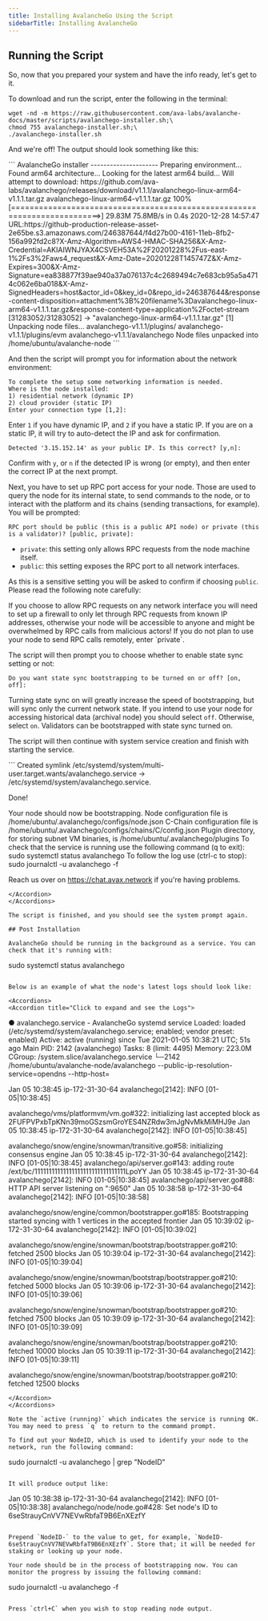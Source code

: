 ```yaml
---
title: Installing AvalancheGo Using the Script
sidebarTitle: Installing AvalancheGo
---
```


## Running the Script

So, now that you prepared your system and have the info ready, let's get to it.

To download and run the script, enter the following in the terminal:

```
wget -nd -m https://raw.githubusercontent.com/ava-labs/avalanche-docs/master/scripts/avalanchego-installer.sh;\
chmod 755 avalanchego-installer.sh;\
./avalanchego-installer.sh
```

And we're off! The output should look something like this:

<Accordions>
<Accordion title="Click to see the Terminal output">
```
AvalancheGo installer
---------------------
Preparing environment...
Found arm64 architecture...
Looking for the latest arm64 build...
Will attempt to download:
 https://github.com/ava-labs/avalanchego/releases/download/v1.1.1/avalanchego-linux-arm64-v1.1.1.tar.gz
avalanchego-linux-arm64-v1.1.1.tar.gz 100%[=========================================================================>]  29.83M  75.8MB/s    in 0.4s
2020-12-28 14:57:47 URL:https://github-production-release-asset-2e65be.s3.amazonaws.com/246387644/f4d27b00-4161-11eb-8fb2-156a992fd2c8?X-Amz-Algorithm=AWS4-HMAC-SHA256&X-Amz-Credential=AKIAIWNJYAX4CSVEH53A%2F20201228%2Fus-east-1%2Fs3%2Faws4_request&X-Amz-Date=20201228T145747Z&X-Amz-Expires=300&X-Amz-Signature=ea838877f39ae940a37a076137c4c2689494c7e683cb95a5a4714c062e6ba018&X-Amz-SignedHeaders=host&actor_id=0&key_id=0&repo_id=246387644&response-content-disposition=attachment%3B%20filename%3Davalanchego-linux-arm64-v1.1.1.tar.gz&response-content-type=application%2Foctet-stream [31283052/31283052] -> "avalanchego-linux-arm64-v1.1.1.tar.gz" [1]
Unpacking node files...
avalanchego-v1.1.1/plugins/
avalanchego-v1.1.1/plugins/evm
avalanchego-v1.1.1/avalanchego
Node files unpacked into /home/ubuntu/avalanche-node
```
</Accordion>
</Accordions>

And then the script will prompt you for information about the network environment:

```
To complete the setup some networking information is needed.
Where is the node installed:
1) residential network (dynamic IP)
2) cloud provider (static IP)
Enter your connection type [1,2]:
```

Enter `1` if you have dynamic IP, and `2` if you have a static IP. If you are on a static IP, it will try to auto-detect the IP and ask for confirmation.

```
Detected '3.15.152.14' as your public IP. Is this correct? [y,n]:
```

Confirm with `y`, or `n` if the detected IP is wrong (or empty), and then enter the correct IP at the next prompt.

Next, you have to set up RPC port access for your node. Those are used to query the node for its internal state, to send commands to the node, or to interact with the platform and its chains (sending transactions, for example). You will be prompted:

```
RPC port should be public (this is a public API node) or private (this is a validator)? [public, private]:
```

*   `private`: this setting only allows RPC requests from the node machine itself.
*   `public`: this setting exposes the RPC port to all network interfaces.

As this is a sensitive setting you will be asked to confirm if choosing `public`. Please read the following note carefully:


<Callout type="info">
If you choose to allow RPC requests on any network interface you will need to set up a firewall to only let through RPC requests from known IP addresses, otherwise your node will be accessible to anyone and might be overwhelmed by RPC calls from malicious actors! If you do not plan to use your node to send RPC calls remotely, enter `private`.
</Callout>

The script will then prompt you to choose whether to enable state sync setting or not:

```
Do you want state sync bootstrapping to be turned on or off? [on, off]:
```

Turning state sync on will greatly increase the speed of bootstrapping, but will sync only the current network state. If you intend to use your node for accessing historical data (archival node) you should select `off`. Otherwise, select `on`. Validators can be bootstrapped with state sync turned on.

The script will then continue with system service creation and finish with starting the service.

<Accordions>
<Accordion title="Click to see the final output">
```
Created symlink /etc/systemd/system/multi-user.target.wants/avalanchego.service → /etc/systemd/system/avalanchego.service.

Done!

Your node should now be bootstrapping.
Node configuration file is /home/ubuntu/.avalanchego/configs/node.json
C-Chain configuration file is /home/ubuntu/.avalanchego/configs/chains/C/config.json
Plugin directory, for storing subnet VM binaries, is /home/ubuntu/.avalanchego/plugins
To check that the service is running use the following command (q to exit):
sudo systemctl status avalanchego
To follow the log use (ctrl-c to stop):
sudo journalctl -u avalanchego -f

Reach us over on https://chat.avax.network if you're having problems.
```
</Accordion>
</Accordions>

The script is finished, and you should see the system prompt again.

## Post Installation

AvalancheGo should be running in the background as a service. You can check that it's running with:

```
sudo systemctl status avalanchego
```

Below is an example of what the node's latest logs should look like:

<Accordions>
<Accordion title="Click to expand and see the Logs">
```
● avalanchego.service - AvalancheGo systemd service
Loaded: loaded (/etc/systemd/system/avalanchego.service; enabled; vendor preset: enabled)
Active: active (running) since Tue 2021-01-05 10:38:21 UTC; 51s ago
Main PID: 2142 (avalanchego)
Tasks: 8 (limit: 4495)
Memory: 223.0M
CGroup: /system.slice/avalanchego.service
└─2142 /home/ubuntu/avalanche-node/avalanchego --public-ip-resolution-service=opendns --http-host=

Jan 05 10:38:45 ip-172-31-30-64 avalanchego[2142]: INFO [01-05|10:38:45] <P Chain> avalanchego/vms/platformvm/vm.go#322: initializing last accepted block as 2FUFPVPxbTpKNn39moGSzsmGroYES4NZRdw3mJgNvMkMiMHJ9e
Jan 05 10:38:45 ip-172-31-30-64 avalanchego[2142]: INFO [01-05|10:38:45] <P Chain> avalanchego/snow/engine/snowman/transitive.go#58: initializing consensus engine
Jan 05 10:38:45 ip-172-31-30-64 avalanchego[2142]: INFO [01-05|10:38:45] avalanchego/api/server.go#143: adding route /ext/bc/11111111111111111111111111111111LpoYY
Jan 05 10:38:45 ip-172-31-30-64 avalanchego[2142]: INFO [01-05|10:38:45] avalanchego/api/server.go#88: HTTP API server listening on ":9650"
Jan 05 10:38:58 ip-172-31-30-64 avalanchego[2142]: INFO [01-05|10:38:58] <P Chain> avalanchego/snow/engine/common/bootstrapper.go#185: Bootstrapping started syncing with 1 vertices in the accepted frontier
Jan 05 10:39:02 ip-172-31-30-64 avalanchego[2142]: INFO [01-05|10:39:02] <P Chain> avalanchego/snow/engine/snowman/bootstrap/bootstrapper.go#210: fetched 2500 blocks
Jan 05 10:39:04 ip-172-31-30-64 avalanchego[2142]: INFO [01-05|10:39:04] <P Chain> avalanchego/snow/engine/snowman/bootstrap/bootstrapper.go#210: fetched 5000 blocks
Jan 05 10:39:06 ip-172-31-30-64 avalanchego[2142]: INFO [01-05|10:39:06] <P Chain> avalanchego/snow/engine/snowman/bootstrap/bootstrapper.go#210: fetched 7500 blocks
Jan 05 10:39:09 ip-172-31-30-64 avalanchego[2142]: INFO [01-05|10:39:09] <P Chain> avalanchego/snow/engine/snowman/bootstrap/bootstrapper.go#210: fetched 10000 blocks
Jan 05 10:39:11 ip-172-31-30-64 avalanchego[2142]: INFO [01-05|10:39:11] <P Chain> avalanchego/snow/engine/snowman/bootstrap/bootstrapper.go#210: fetched 12500 blocks
```
</Accordion>
</Accordions>

Note the `active (running)` which indicates the service is running OK. You may need to press `q` to return to the command prompt.

To find out your NodeID, which is used to identify your node to the network, run the following command:

```
sudo journalctl -u avalanchego | grep "NodeID"
```

It will produce output like:

```
Jan 05 10:38:38 ip-172-31-30-64 avalanchego[2142]: INFO [01-05|10:38:38] avalanchego/node/node.go#428: Set node's ID to 6seStrauyCnVV7NEVwRbfaT9B6EnXEzfY
```

Prepend `NodeID-` to the value to get, for example, `NodeID-6seStrauyCnVV7NEVwRbfaT9B6EnXEzfY`. Store that; it will be needed for staking or looking up your node.

Your node should be in the process of bootstrapping now. You can monitor the progress by issuing the following command:

```
sudo journalctl -u avalanchego -f
```

Press `ctrl+C` when you wish to stop reading node output.